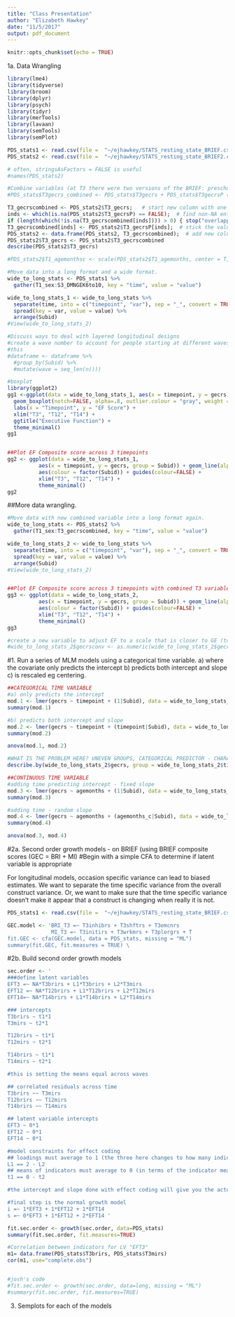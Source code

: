 ```yaml
---
title: "Class Presentation"
author: "Elizabeth Hawkey"
date: "11/5/2017"
output: pdf_document
---
```



```r
knitr::opts_chunk$set(echo = TRUE)
```

1a. Data Wrangling
```r
library(lme4)
library(tidyverse)
library(broom)
library(dplyr)
library(psych)
library(tidyr)
library(merTools)
library(lavaan)
library(semTools)
library(semPlot)

PDS_stats1 <- read.csv(file =  "~/ejhawkey/STATS_resting_state_BRIEF.csv")
PDS_stats2 <- read.csv(file =  "~/ejhawkey/STATS_resting_state_BRIEF2.csv")

# often, stringsAsFactors = FALSE is useful
#names(PDS_stats2)

#Combine variables (at T3 there were two versions of the BRIEF: preschool and childhood)
#PDS_stats$T3gecrs_combined <- PDS_stats$T3gecrs + PDS_stats$T3gecrsP (tried this first it didn't work)

T3_gecrscombined <- PDS_stats2$T3_gecrs;   # start new column with one of the columns
inds <- which(is.na(PDS_stats2$T3_gecrsP) == FALSE);  # find non-NA entries in T3gecrsP
if (length(which(!is.na(T3_gecrscombined[inds]))) > 0) { stop("overlapping values??"); }
T3_gecrscombined[inds] <- PDS_stats2$T3_gecrsP[inds];  # stick the values in
PDS_stats2 <- data.frame(PDS_stats2, T3_gecrscombined);  # add new column in to existing dataframe
PDS_stats2$T3_gecrs <- PDS_stats2$T3_gecrscombined
describe(PDS_stats2$T3_gecrs)

#PDS_stats2$T1_agemonthsc <- scale(PDS_stats2$T1_agemonths, center = T, scale = F)

#Move data into a long format and a wide format.
wide_to_long_stats <- PDS_stats1 %>%
  gather(T1_sex:S3_DMNGEK6to10, key = "time", value = "value") 

wide_to_long_stats_1 <- wide_to_long_stats %>%
  separate(time, into = c("timepoint", "var"), sep = "_", convert = TRUE) %>%
  spread(key = var, value = value) %>%
  arrange(Subid) 
#View(wide_to_long_stats_2)

#Discuss ways to deal with layered longitudinal designs
#create a wave number to account for people starting at different waves
#this 
#dataframe <- dataframe %>%
  #group_by(Subid) %>%
  #mutate(wave = seq_len(n()))

#boxplot
library(ggplot2)
gg1 <-ggplot(data = wide_to_long_stats_1, aes(x = timepoint, y = gecrs)) +
  geom_boxplot(notch=FALSE, alpha=.8, outlier.colour = "gray", weight = 2, linetype = "longdash", colour="black") + 
  labs(x = "Timepoint", y = "EF Score") +
  xlim("T3", "T12", "T14") +
  ggtitle("Executive Function") +
  theme_minimal()
gg1


##Plot EF Composite score across 3 timepoints
gg2 <- ggplot(data = wide_to_long_stats_1,
          aes(x = timepoint, y = gecrs, group = Subid)) + geom_line(alpha = .5) +
          aes(colour = factor(Subid)) + guides(colour=FALSE) +
          xlim("T3", "T12", "T14") + 
          theme_minimal()
gg2


```


##More data wrangling. 
```r

#Move data with new combined variable into a long format again.
wide_to_long_stats <- PDS_stats2 %>%
  gather(T1_sex:T3_gecrscombined, key = "time", value = "value") 

wide_to_long_stats_2 <- wide_to_long_stats %>%
  separate(time, into = c("timepoint", "var"), sep = "_", convert = TRUE) %>%
  spread(key = var, value = value) %>%
  arrange(Subid) 
#View(wide_to_long_stats_2)


##Plot EF Composite score across 3 timepoints with combined T3 variable
gg3 <- ggplot(data = wide_to_long_stats_2,
          aes(x = timepoint, y = gecrs, group = Subid)) + geom_line(alpha = .5) +
          aes(colour = factor(Subid)) + guides(colour=FALSE) +
          xlim("T3", "T12", "T14") +
          theme_minimal()
gg3

#create a new variable to adjust EF to a scale that is closer to GE (to help models converge)
#wide_to_long_stats_2$gecrsconv <- as.numeric(wide_to_long_stats_2$gecrs/100)


```


#1. Run a series of MLM models using a categorical time variable. a) where the covariate only predicts the intercept b) predicts both intercept and slope c) is rescaled eg centering.
```r
##CATEGORICAL TIME VARIABLE
#a) only predicts the intercept
mod.1 <- lmer(gecrs ~ timepoint + (1|Subid), data = wide_to_long_stats_2)
summary(mod.1)

#b) predicts both intercept and slope 
mod.2 <- lmer(gecrs ~ timepoint + (timepoint|Subid), data = wide_to_long_stats_2)
summary(mod.2)

anova(mod.1, mod.2)

#WHAT IS THE PROBLEM HERE? UNEVEN GROUPS, CATEGORICAL PREDICTOR - CHARACTER?
describe.by(wide_to_long_stats_2$gecrs, group = wide_to_long_stats_2$timepoint)

##CONTINUOUS TIME VARIABLE
#adding time predicting intercept - fixed slope
mod.3 <- lmer(gecrs ~ agemonths + (1|Subid), data = wide_to_long_stats_2)
summary(mod.3)

#adding time - random slope
mod.4 <- lmer(gecrs ~ agemonths + (agemonths_c|Subid), data = wide_to_long_stats_2)
summary(mod.4)

anova(mod.3, mod.4)

```

#2a. Second order growth models - on BRIEF (using BRIEF composite scores (GEC = BRI + MI)
#Begin with a simple CFA to determine if latent variable is appropriate

For longitudinal models, occasion specific variance can lead to biased estimates. We want to separate the time specific variance from the overall construct variance. Or, we want to make sure that the time specific variance doesn’t make it appear that a construct is changing when really it is not.

```r

PDS_stats1 <- read.csv(file =  "~/ejhawkey/STATS_resting_state_BRIEF.csv")

GEC.model <- 'BRI_T3 =~ T3inhibrs + T3shftrs + T3emcnrs 
              MI_T3 =~ T3initirs + T3wrkmrs + T3plorgrs + T
fit.GEC <- cfa(GEC.model, data = PDS_stats, missing = "ML") 
summary(fit.GEC, fit.measures = TRUE) \
```

#2b. Build second order growth models 
```r
sec.order <- '
###define latent variables
EFT3 =~ NA*T3brirs + L1*T3brirs + L2*T3mirs 
EFT12 =~ NA*T12brirs + L1*T12brirs + L2*T12mirs 
EFT14=~ NA*T14brirs + L1*T14brirs + L2*T14mirs

### intercepts
T3brirs ~ t1*1
T3mirs ~ t2*1

T12brirs ~ t1*1
T12mirs ~ t2*1

T14brirs ~ t1*1
T14mirs ~ t2*1

#this is setting the means equal across waves

## correlated residuals across time
T3brirs ~~ T3mirs
T12brirs ~~ T12mirs
T14brirs ~~ T14mirs

## latent variable intercepts
EFT3 ~ 0*1
EFT12 ~ 0*1
EFT14 ~ 0*1

#model constraints for effect coding
## loadings must average to 1 (the three here changes to how many indicators you have; so change this based on the # of indicators)
L1 == 2 - L2
## means of indicators must average to 0 (in terms of the indicator means; )
t1 == 0 - t2

#the intercept and slope done with effect coding will give you the actual metric from your indicator variables (puts it in whatever metric you were measuring them in)

#final step is the normal growth model
i =~ 1*EFT3 + 1*EFT12 + 1*EFT14 
s =~ 0*EFT3 + 1*EFT12 + 2*EFT14 '

fit.sec.order <- growth(sec.order, data=PDS_stats)
summary(fit.sec.order, fit.measures=TRUE)

#Correlation between indicators for LV "EFT3"
m1= data.frame(PDS_stats$T3brirs, PDS_stats$T3mirs)
cor(m1, use="complete.obs")


#josh's code
#fit.sec.order <- growth(sec.order, data=long, missing = "ML")
#summary(fit.sec.order, fit.measures=TRUE)
```

3. Semplots for each of the models
```r

```
